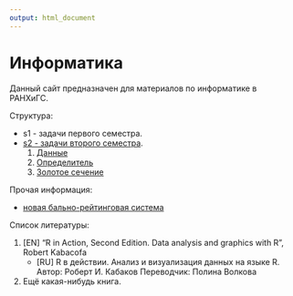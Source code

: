 ```yaml
---
output: html_document
---
```

# Информатика

Данный сайт предназначен для материалов по информатике в РАНХиГС.

Структура:

- s1 - задачи первого семестра.
- [s2 - задачи второго семестра](s2/).
    1. [Данные](s2/z1.html)
    2. [Определитель](s2/z2.html)
    3. [Золотое сечение](s2/z3.html)

Прочая информация:

- [новая бально-рейтинговая система](rating.html)

Список литературы:

1. [EN] "R in Action, Second Edition. Data analysis and graphics with R", Robert Kabacofа
    + [RU] R в действии. Анализ и визуализация данных на языке R. Автор: Роберт И. Кабаков Переводчик: Полина Волкова
2. Ещё какая-нибудь книга.
